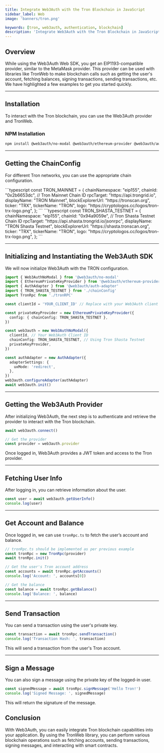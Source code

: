 ```yaml
---
title: Integrate Web3Auth with the Tron Blockchain in JavaScript
sidebar_label: Web
image: 'banners/tron.png'

keywords: [tron, web3auth, authentication, blockchain]
description: 'Integrate Web3Auth with the Tron Blockchain in JavaScript | Embedded Wallets'
---
```



## Overview

While using the Web3Auth Web SDK, you get an EIP1193-compatible provider, similar to the MetaMask provider. This provider can be used with libraries like TronWeb to make blockchain calls such as getting the user's account, fetching balances, signing transactions, sending transactions, etc. We have highlighted a few examples to get you started quickly.

---

## Installation

To interact with the Tron blockchain, you can use the Web3Auth provider and TronWeb.

### NPM Installation

```bash
npm install @web3auth/no-modal @web3auth/ethereum-provider @web3auth/auth-adapter @web3auth/wallet-services-plugin tronweb
```

---

## Getting the ChainConfig

For different Tron networks, you can use the appropriate chain configuration.

<Tabs defaultValue="testnet" groupId="chainConfig">
  <TabItem value="mainnet" label="Mainnet">
    ```typescript
    const TRON_MAINNET = {
      chainNamespace: "eip155",
      chainId: "0x2b6653dc", // Tron Mainnet Chain ID
      rpcTarget: "https://api.trongrid.io",
      displayName: "TRON Mainnet",
      blockExplorerUrl: "https://tronscan.org",
      ticker: "TRX",
      tickerName: "TRON",
      logo: "https://cryptologos.cc/logos/tron-trx-logo.png",
    };
    ```
  </TabItem>
  <TabItem value="testnet" label="Testnet (Shasta)">
    ```typescript
    const TRON_SHASTA_TESTNET = {
      chainNamespace: "eip155",
      chainId: "0x94a9059e", // Tron Shasta Testnet Chain ID
      rpcTarget: "https://api.shasta.trongrid.io/jsonrpc",
      displayName: "TRON Shasta Testnet",
      blockExplorerUrl: "https://shasta.tronscan.org",
      ticker: "TRX",
      tickerName: "TRON",
      logo: "https://cryptologos.cc/logos/tron-trx-logo.png",
    };
    ```
  </TabItem>
</Tabs>

---

## Initializing and Instantiating the Web3Auth SDK

We will now initialize Web3Auth with the TRON configuration.

```typescript
import { Web3AuthNoModal } from '@web3auth/no-modal'
import { EthereumPrivateKeyProvider } from '@web3auth/ethereum-provider'
import { AuthAdapter } from '@web3auth/auth-adapter'
import { TRON_SHASTA_TESTNET } from './chainConfig'
import TronRpc from './tronRPC'

const clientId = 'YOUR_CLIENT_ID' // Replace with your Web3Auth client ID

const privateKeyProvider = new EthereumPrivateKeyProvider({
  config: { chainConfig: TRON_SHASTA_TESTNET },
})

const web3auth = new Web3AuthNoModal({
  clientId, // Your Web3Auth Client ID
  chainConfig: TRON_SHASTA_TESTNET, // Using Tron Shasta Testnet
  privateKeyProvider,
})

const authAdapter = new AuthAdapter({
  adapterSettings: {
    uxMode: 'redirect',
  },
})
web3auth.configureAdapter(authAdapter)
await web3auth.init()
```

---

## Getting the Web3Auth Provider

After initializing Web3Auth, the next step is to authenticate and retrieve the provider to interact with the Tron blockchain.

```typescript
await web3auth.connect()

// Get the provider
const provider = web3auth.provider
```

Once logged in, Web3Auth provides a JWT token and access to the Tron provider.

---

## Fetching User Info

After logging in, you can retrieve information about the user.

```typescript
const user = await web3auth.getUserInfo()
console.log(user)
```

---

## Get Account and Balance

Once logged in, we can use `tronRpc.ts` to fetch the user’s account and balance.

```typescript
// tronRpc.ts should be implemented as per previous example
const tronRpc = new TronRpc(provider)
await tronRpc.init()

// Get the user's Tron account address
const accounts = await tronRpc.getAccounts()
console.log('Account: ', accounts[0])

// Get the balance
const balance = await tronRpc.getBalance()
console.log('Balance: ', balance)
```

---

## Send Transaction

You can send a transaction using the user's private key.

```typescript
const transaction = await tronRpc.sendTransaction()
console.log('Transaction Hash: ', transaction)
```

This will send a transaction from the user's Tron account.

---

## Sign a Message

You can also sign a message using the private key of the logged-in user.

```typescript
const signedMessage = await tronRpc.signMessage('Hello Tron!')
console.log('Signed Message: ', signedMessage)
```

This will return the signature of the message.

## Conclusion

With Web3Auth, you can easily integrate Tron blockchain capabilities into your application. By using the TronWeb library, you can perform various blockchain operations such as fetching accounts, sending transactions, signing messages, and interacting with smart contracts.
